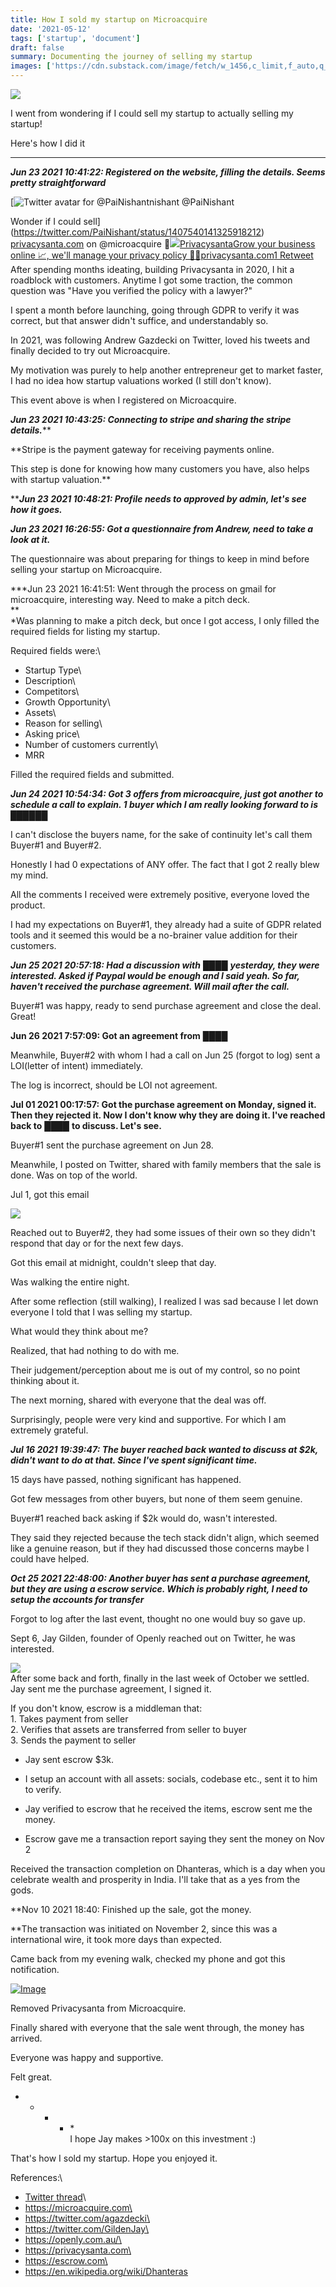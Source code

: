 ```yaml
---
title: How I sold my startup on Microacquire
date: '2021-05-12'
tags: ['startup', 'document']
draft: false
summary: Documenting the journey of selling my startup
images: ['https://cdn.substack.com/image/fetch/w_1456,c_limit,f_auto,q_auto:good,fl_progressive:steep/https%3A%2F%2Fbucketeer-e05bbc84-baa3-437e-9518-adb32be77984.s3.amazonaws.com%2Fpublic%2Fimages%2F6ada4999-375f-4188-a7d5-1a3e72d845e2_1000x669.jpeg']
---
```

[![](https://cdn.substack.com/image/fetch/w_1456,c_limit,f_auto,q_auto:good,fl_progressive:steep/https%3A%2F%2Fbucketeer-e05bbc84-baa3-437e-9518-adb32be77984.s3.amazonaws.com%2Fpublic%2Fimages%2F79732863-3125-4935-aee9-eee0ea73824d_1470x980.jpeg)](https://cdn.substack.com/image/fetch/f_auto,q_auto:good,fl_progressive:steep/https%3A%2F%2Fbucketeer-e05bbc84-baa3-437e-9518-adb32be77984.s3.amazonaws.com%2Fpublic%2Fimages%2F79732863-3125-4935-aee9-eee0ea73824d_1470x980.jpeg)

I went from wondering if I could sell my startup to actually selling my startup!

Here's how I did it

* * * * *

***Jun 23 2021 10:41:22: Registered on the website, filling the details. Seems pretty straightforward***

[![Twitter avatar for @PaiNishant](https://cdn.substack.com/image/twitter_name/w_36/PaiNishant.jpg)nishant @PaiNishant

Wonder if I could sell](https://twitter.com/PaiNishant/status/1407540141325918212) [privacysanta.com](http://privacysanta.com) on @microacquire 🤔[![](https://cdn.substack.com/image/fetch/w_600,h_314,c_fill,f_auto,q_auto:good,fl_progressive:steep/https%3A%2F%2Fbucketeer-e05bbc84-baa3-437e-9518-adb32be77984.s3.amazonaws.com%2Fpublic%2Fimages%2Fbfd7c7a6-ee99-470f-8481-9a8cacec6bf0_1841x878.jpeg)PrivacysantaGrow your business online 📈, we'll manage your privacy policy 📑💆privacysanta.com](http://privacysanta.com)[1 Retweet](https://twitter.com/PaiNishant/status/1407540141325918212)\
After spending months ideating, building Privacysanta in 2020, I hit a roadblock with customers. Anytime I got some traction, the common question was "Have you verified the policy with a lawyer?"

I spent a month before launching, going through GDPR to verify it was correct, but that answer didn't suffice, and understandably so.

In 2021, was following Andrew Gazdecki on Twitter, loved his tweets and finally decided to try out Microacquire.

My motivation was purely to help another entrepreneur get to market faster, I had no idea how startup valuations worked (I still don't know).

This event above is when I registered on Microacquire.

***Jun 23 2021 10:43:25: Connecting to stripe and sharing the stripe details.*****

**Stripe is the payment gateway for receiving payments online.

This step is done for knowing how many customers you have, also helps with startup valuation.**

*****Jun 23 2021 10:48:21: Profile needs to approved by admin, let's see how it goes.***

***Jun 23 2021 16:26:55: Got a questionnaire from Andrew, need to take a look at it.***

The questionnaire was about preparing for things to keep in mind before selling your startup on Microacquire.

***Jun 23 2021 16:41:51: Went through the process on gmail for microacquire, interesting way. Need to make a pitch deck.\
**\
*Was planning to make a pitch deck, but once I got access, I only filled the required fields for listing my startup.

Required fields were:\
- Startup Type\
- Description\
- Competitors\
- Growth Opportunity\
- Assets\
- Reason for selling\
- Asking price\
- Number of customers currently\
- MRR

Filled the required fields and submitted.

***Jun 24 2021 10:54:34: Got 3 offers from microacquire, just got another to schedule a call to explain. 1 buyer which I am really looking forward to is** ██████*

I can't disclose the buyers name, for the sake of continuity let's call them Buyer#1 and Buyer#2.

Honestly I had 0 expectations of ANY offer. The fact that I got 2 really blew my mind.

All the comments I received were extremely positive, everyone loved the product.

I had my expectations on Buyer#1, they already had a suite of GDPR related tools and it seemed this would be a no-brainer value addition for their customers.

***Jun 25 2021 20:57:18: Had a discussion with** ████ **yesterday, they were interested. Asked if Paypal would be enough and I said yeah. So far, haven't received the purchase agreement. Will mail after the call.***

Buyer#1 was happy, ready to send purchase agreement and close the deal. Great!

**Jun 26 2021 7:57:09: Got an agreement from** *████*

Meanwhile, Buyer#2 with whom I had a call on Jun 25 (forgot to log) sent a LOI(letter of intent) immediately.

The log is incorrect, should be LOI not agreement.

**Jul 01 2021 00:17:57: Got the purchase agreement on Monday, signed it. Then they rejected it. Now I don't know why they are doing it. I've reached back to** *████* **to discuss. Let's see.**

Buyer#1 sent the purchase agreement on Jun 28.

Meanwhile, I posted on Twitter, shared with family members that the sale is done. Was on top of the world.

Jul 1, got this email

[![](https://cdn.substack.com/image/fetch/w_1456,c_limit,f_auto,q_auto:good,fl_progressive:steep/https%3A%2F%2Fbucketeer-e05bbc84-baa3-437e-9518-adb32be77984.s3.amazonaws.com%2Fpublic%2Fimages%2F9f29e42d-6472-4435-b6ca-9ec13f288fd6_882x274.png)](https://cdn.substack.com/image/fetch/f_auto,q_auto:good,fl_progressive:steep/https%3A%2F%2Fbucketeer-e05bbc84-baa3-437e-9518-adb32be77984.s3.amazonaws.com%2Fpublic%2Fimages%2F9f29e42d-6472-4435-b6ca-9ec13f288fd6_882x274.png)

Reached out to Buyer#2, they had some issues of their own so they didn't respond that day or for the next few days.

Got this email at midnight, couldn't sleep that day.

Was walking the entire night.

After some reflection (still walking), I realized I was sad because I let down everyone I told that I was selling my startup.

What would they think about me?

Realized, that had nothing to do with me.

Their judgement/perception about me is out of my control, so no point thinking about it.

The next morning, shared with everyone that the deal was off.

Surprisingly, people were very kind and supportive. For which I am extremely grateful.

***Jul 16 2021 19:39:47: The buyer reached back wanted to discuss at $2k, didn't want to do at that. Since I've spent significant time.***

15 days have passed, nothing significant has happened.

Got few messages from other buyers, but none of them seem genuine.

Buyer#1 reached back asking if $2k would do, wasn't interested.

They said they rejected because the tech stack didn't align, which seemed like a genuine reason, but if they had discussed those concerns maybe I could have helped.

***Oct 25 2021 22:48:00: Another buyer has sent a purchase agreement, but they are using a escrow service. Which is probably right, I need to setup the accounts for transfer***

Forgot to log after the last event, thought no one would buy so gave up.

Sept 6, Jay Gilden, founder of Openly reached out on Twitter, he was interested.

[![](https://cdn.substack.com/image/fetch/w_1456,c_limit,f_auto,q_auto:good,fl_progressive:steep/https%3A%2F%2Fbucketeer-e05bbc84-baa3-437e-9518-adb32be77984.s3.amazonaws.com%2Fpublic%2Fimages%2Ffc1cdab8-2327-4810-bb60-1c3078e3cbfe_438x150.png)](https://cdn.substack.com/image/fetch/f_auto,q_auto:good,fl_progressive:steep/https%3A%2F%2Fbucketeer-e05bbc84-baa3-437e-9518-adb32be77984.s3.amazonaws.com%2Fpublic%2Fimages%2Ffc1cdab8-2327-4810-bb60-1c3078e3cbfe_438x150.png)\
After some back and forth, finally in the last week of October we settled.\
Jay sent me the purchase agreement, I signed it.

If you don't know, escrow is a middleman that:\
1\. Takes payment from seller\
2\. Verifies that assets are transferred from seller to buyer\
3\. Sends the payment to seller

- Jay sent escrow $3k.

- I setup an account with all assets: socials, codebase etc., sent it to him to verify.

- Jay verified to escrow that he received the items, escrow sent me the money.

- Escrow gave me a transaction report saying they sent the money on Nov 2

Received the transaction completion on Dhanteras, which is a day when you celebrate wealth and prosperity in India. I'll take that as a yes from the gods.

**Nov 10 2021 18:40: Finished up the sale, got the money.

**The transaction was initiated on November 2, since this was a international wire, it took more days than expected.

Came back from my evening walk, checked my phone and got this notification.

[![Image](https://cdn.substack.com/image/fetch/w_1456,c_limit,f_auto,q_auto:good,fl_progressive:steep/https%3A%2F%2Fbucketeer-e05bbc84-baa3-437e-9518-adb32be77984.s3.amazonaws.com%2Fpublic%2Fimages%2Fa07636d6-2b85-4473-a767-572e3cddc974_1600x900.jpeg "Image")](https://cdn.substack.com/image/fetch/f_auto,q_auto:good,fl_progressive:steep/https%3A%2F%2Fbucketeer-e05bbc84-baa3-437e-9518-adb32be77984.s3.amazonaws.com%2Fpublic%2Fimages%2Fa07636d6-2b85-4473-a767-572e3cddc974_1600x900.jpeg)

Removed Privacysanta from Microacquire.

Finally shared with everyone that the sale went through, the money has arrived.

Everyone was happy and supportive.

Felt great.

* * * * *\
I hope Jay makes >100x on this investment :)

That's how I sold my startup. Hope you enjoyed it.

References:\
- [Twitter thread](https://twitter.com/PaiNishant/status/1407540141325918212)\
- https://microacquire.com\
- https://twitter.com/agazdecki\
- https://twitter.com/GildenJay\
- https://openly.com.au/\
- https://privacysanta.com\
- https://escrow.com\
- https://en.wikipedia.org/wiki/Dhanteras

